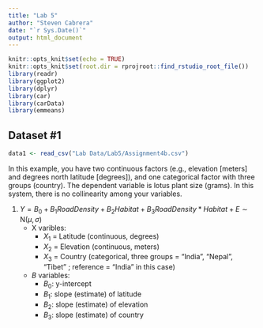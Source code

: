 ```yaml
---
title: "Lab 5"
author: "Steven Cabrera"
date: "`r Sys.Date()`"
output: html_document
---
```


```r
knitr::opts_knit$set(echo = TRUE)
knitr::opts_knit$set(root.dir = rprojroot::find_rstudio_root_file())
library(readr)
library(ggplot2)
library(dplyr)
library(car)
library(carData)
library(emmeans)
```

## Dataset #1 

```r
data1 <- read_csv("Lab Data/Lab5/Assignment4b.csv")
```
In this example, you have two continuous factors (e.g., elevation [meters] and degrees north latitude [degrees]), and one categorical factor with three groups (country). The dependent variable is lotus plant size (grams). In this system, there is no collinearity among your variables.

1. $Y = B_0 + B_1 RoadDensity + B_2 Habitat + B_3 RoadDensity * Habitat + E \sim \text{N}(\mu, \sigma)$  
    * X varibles:
        + $X_1$ = Latitude (continuous, degrees)
        + $X_2$ = Elevation (continuous, meters)
        + $X_3$ = Country (categorical, three groups = "India", "Nepal", "Tibet" ; reference = "India" in this case)
    * $B$ variables:
        + $B_0$: y-intercept
        + $B_1$: slope (estimate) of latitude
        + $B_2$: slope (estimate) of elevation
        + $B_3$: slope (estimate) of country
 